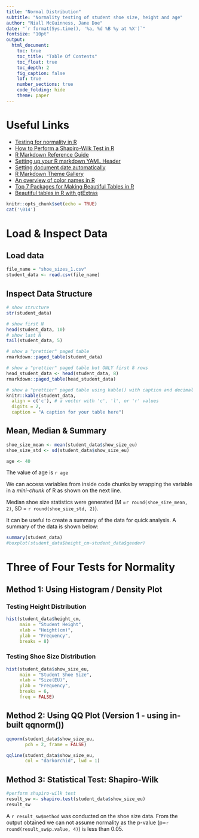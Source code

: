 ```yaml
---
title: "Normal Distribution"
subtitle: "Normality testing of student shoe size, height and age"
author: "Niall McGuinness, Jane Doe"
date: "`r format(Sys.time(), '%a, %d %B %y at %X')`"
fontsize: "10pt"
output: 
  html_document:
    toc: true
    toc_title: "Table Of Contents"
    toc_float: true
    toc_depth: 2
    fig_caption: false
    lof: true
    number_sections: true
    code_folding: hide
    theme: paper
---
```


# Useful Links
* [Testing for normality in R](https://www.programmingr.com/statistics/normality-test/) 
* [How to Perform a Shapiro-Wilk Test in R](https://www.statology.org/shapiro-wilk-test-r/)
* [R Markdown Reference Guide](https://www.rstudio.com/wp-content/uploads/2015/03/rmarkdown-reference.pdf)
* [Setting up your R markdown YAML Header](https://zsmith27.github.io/rmarkdown_crash-course/lesson-4-yaml-headers.html)
* [Setting document date automatically](https://bookdown.org/yihui/rmarkdown-cookbook/update-date.html)
* [R Markdown Theme Gallery](https://www.datadreaming.org/post/r-markdown-theme-gallery/)
* [An overview of color names in R](https://r-graph-gall
   ery.com/42-colors-names.html)
* [Top 7 Packages for Making Beautiful Tables in R](https://towardsdatascience.com/top-7-packages-for-making-beautiful-tables-in-r-7683d054e541)
* [Beautiful tables in R with gtExtras](https://themockup.blog/posts/2022-06-13-gtextras-cran/)

```r
knitr::opts_chunk$set(echo = TRUE)
cat('\014')
```


# Load & Inspect Data 

## Load data

```r
file_name = "shoe_sizes_1.csv"
student_data <- read.csv(file_name)
```

## Inspect Data Structure

```r
# show structure
str(student_data)

# show first N
head(student_data, 10)
# show last N
tail(student_data, 5)

# show a "prettier" paged table
rmarkdown::paged_table(student_data)

# show a "prettier" paged table but ONLY first 8 rows
head_student_data <- head(student_data, 8)
rmarkdown::paged_table(head_student_data)

# show a "prettier" paged table using kable() with caption and decimal digit max length and alignment = centre
knitr::kable(student_data,
  align = c('c'), # a vector with 'c', 'l', or 'r' values
  digits = 2,
  caption = "A caption for your table here")
```

## Mean, Median & Summary

```r
shoe_size_mean <- mean(student_data$show_size_eu)
shoe_size_std <- sd(student_data$show_size_eu)

age <- 40
```

The value of age is `r age`

We can access variables from inside code chunks by wrapping the variable in a *mini-chunk* of R as shown on the next line.

Median shoe size statistics were generated (M =`r round(shoe_size_mean, 2)`, SD = `r round(shoe_size_std, 2)`). 

It can be useful to create a summary of the data for quick analysis. A summary of the data is shown below:

```r
summary(student_data)
#boxplot(student_data$height_cm~student_data$gender)
```

# Three of Four Tests for Normality 

## Method 1: Using Histogram / Density Plot

### Testing Height Distribution

```r
hist(student_data$height_cm, 
     main = "Student Height",
     xlab = "Height(cm)",
     ylab = "Frequency",
     breaks = 8)
```

### Testing Shoe Size Distribution

```r
hist(student_data$show_size_eu, 
     main = "Student Shoe Size",
     xlab = "Size(EU)",
     ylab = "Frequency",
     breaks = 6,
     freq = FALSE)
```

## Method 2: Using QQ Plot (Version 1 - using in-built qqnorm())

```r
qqnorm(student_data$show_size_eu,
       pch = 2, frame = FALSE)

qqline(student_data$show_size_eu, 
       col = "darkorchid", lwd = 1)

```

## Method 3: Statistical Test: Shapiro-Wilk

```r

#perform shapiro-wilk test
result_sw <- shapiro.test(student_data$show_size_eu)
result_sw
```

A `r result_sw$method` was conducted on the shoe size data. From the output obtained we can not assume normality as the p-value (p=`r round(result_sw$p.value, 4)`) is less than 0.05.









